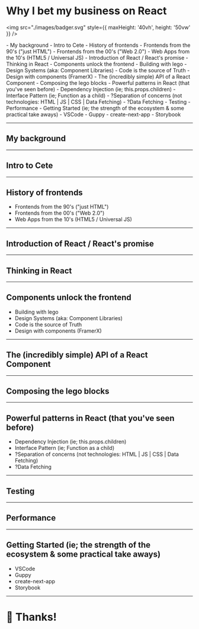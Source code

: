 
# Why I bet my business on React

<img src="./images/badger.svg" style={{ maxHeight: '40vh', height: '50vw' }} />

<Notes>
  - My background
  - Intro to Cete
  - History of frontends
    - Frontends from the 90's ("just HTML")
    - Frontends from the 00's ("Web 2.0")
    - Web Apps from the 10's (HTML5 / Universal JS)
  - Introduction of React / React's promise
  - Thinking in React
  - Components unlock the frontend
    - Building with lego
    - Design Systems (aka: Component Libraries)
    - Code is the source of Truth
    - Design with components (FramerX)
  - The (incredibly simple) API of a React Component
  - Composing the lego blocks
  - Powerful patterns in React (that you've seen before)
    - Dependency Injection (ie; this.props.children)
    - Interface Pattern (ie; Function as a child)
    - ?Separation of concerns (not technologies: HTML | JS | CSS | Data Fetching)
    - ?Data Fetching
  - Testing
  - Performance
  - Getting Started (ie; the strength of the ecosystem & some practical take aways)
    - VSCode
    - Guppy
    - create-next-app
    - Storybook
</Notes>

---

## My background

---

## Intro to Cete

---

## History of frontends
<ul>
  <Appear>
    <li>Frontends from the 90's ("just HTML")</li>
    <li>Frontends from the 00's ("Web 2.0")</li>
    <li>Web Apps from the 10's (HTML5 / Universal JS)</li>
  </Appear>
</ul>

---

## Introduction of React / React's promise

---

## Thinking in React

---

## Components unlock the frontend
<ul>
  <Appear>
    <li>Building with lego</li>
    <li>Design Systems (aka: Component Libraries)</li>
    <li>Code is the source of Truth</li>
    <li>Design with components (FramerX)</li>
  </Appear>
</ul>

---

## The (incredibly simple) API of a React Component

---

## Composing the lego blocks

---

## Powerful patterns in React (that you've seen before)
<ul>
  <Appear>
    <li>Dependency Injection (ie; this.props.children)</li>
    <li>Interface Pattern (ie; Function as a child)</li>
    <li>?Separation of concerns (not technologies: HTML | JS | CSS | Data Fetching)</li>
    <li>?Data Fetching</li>
  </Appear>
</ul>

---

## Testing

---

## Performance

---

## Getting Started (ie; the strength of the ecosystem & some practical take aways)
<ul>
  <Appear>
    <li>VSCode</li>
    <li>Guppy</li>
    <li>create-next-app</li>
    <li>Storybook</li>
  </Appear>
</ul>

---

# 🤗 Thanks!
